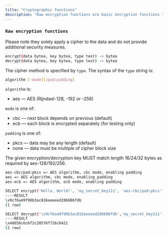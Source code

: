 ```yaml
---
title: "Cryptographic functions"
description: "Raw encryption functions are basic encryption functions that perform encryption and decryption of data using cryptographic algorithms."
---
```


### `Raw encryption functions`

Please note they solely apply a cipher to the data and do not provide additional security measures.

```bash
encrypt(data bytea, key bytea, type text) -> bytea
decrypt(data bytea, key bytea, type text) -> bytea
```

The cipher method is specified by `type`. The syntax of the `type` string is:

```bash
algorithm [-mode][/pad:padding]
```

`algorithm` is:

* aes — AES (Rijndael-128, -192 or -256)

`mode` is one of:

* cbc — next block depends on previous (default)
* ecb — each block is encrypted separately (for testing only)

`padding` is one of:

* pkcs — data may be any length (default)
* none — data must be multiple of cipher block size

<Note>
The given encryption/decryption key MUST match length 16/24/32 bytes as required by aes-128/192/256.
</Note>

```bash Examples of type text
aes-cbc/pad:pkcs => AES algorithm, cbc mode, enabling padding
aes => AES algorithm, cbc mode, enabling padding
aes-ecb => AES algorithm, ecb mode, enabling padding
```

```bash Example of raw encryption functions
SELECT encrypt('Hello, World!', 'my_secret_key111', 'aes-cbc/pad:pkcs');
----RESULT
\x9cf6a49f90b3ac816aeeeed286606fdb
(1 row)
```

```bash Example of raw encryption functions
SELECT decrypt('\x9cf6a49f90b3ac816aeeeed286606fdb','my_secret_key111', 'aes-cbc/pad:pkcs');)
----RESULT
\x48656c6c6f2c20576f726c6421
(1 row)

```
